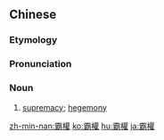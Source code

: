 {{also|覇権|霸权}}
==Chinese==
{{zh-forms|s=霸权}}

===Etymology===
{{rfe|zh}}

===Pronunciation===
{{zh-pron
|m=bàquán
|c=baa3 kyun4
|h=pfs=pa-khièn
|mn=pà-koân
|cat=n
}}

===Noun===
{{zh-noun}}

# {{lb|zh|Advanced Mandarin}} [[supremacy]]; [[hegemony]]

[[zh-min-nan:霸權]]
[[ko:霸權]]
[[hu:霸權]]
[[ja:霸權]]